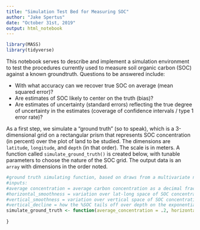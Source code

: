 ```yaml
---
title: "Simulation Test Bed for Measuring SOC"
author: "Jake Spertus"
date: "October 31st, 2019"
output: html_notebook
---
```


```r
library(MASS)
library(tidyverse)
```

This notebook serves to describe and implement a simulation environment to test the procedures currently used to measure soil organic carbon (SOC) against a known groundtruth. Questions to be answered include:

- With what accuracy can we recover true SOC on average (mean squared error)?
- Are estimates of SOC likely to center on the truth (bias)?
- Are estimates of uncertainty (standard errors) reflecting the true degree of uncertainty in the estimates (coverage of confidence intervals / type 1 error rate)? 

As a first step, we simulate a "ground truth" (so to speak), which is a 3-dimensional grid on a rectangular prism that represents SOC concentration (in percent) over the plot of land to be studied. The dimensions are `latitude`, `longitude`, and `depth` (in that order). The scale is in meters. A function called `simulate_ground_truth()` is created below, with tunable parameters to choose the nature of the SOC grid. The output data is an `array` with dimensions in the order noted.

```r
#ground truth simulating function, based on draws from a multivariate normal passed through a probit function.
#inputs:
#average concentration = average carbon concentration as a decimal fraction, must be between 0 and 1
#horizontal_smoothness = variation over lat-long space of SOC concentration. 0 means there is no autocorrelation whatsoever, so that % SOC at adjacent gridpoints is independent. 1 indicates % SOC is constant.
#vertical_smoothness = variation over vertical space of SOC concentration. 0 means no autocorrelation, 1 means constant.
#vertical_decline = how the %SOC tails off over depth on the exponential scale. Deeper soil horizons will generally have less Carbon. 0 means there is no decline, larger negative numbers yield a faster decline, positive numbers would mean %SOC increases with lower depth. 
simulate_ground_truth <- function(average_concentration = .2, horizontal_smoothness = .1, vertical_smoothness = 0, vertical_decline = 0){
  
}
```